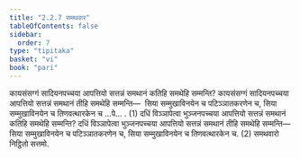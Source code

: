 ```yaml
---
title: "2.2.7 समथवार"
tableOfContents: false
sidebar:
  order: 7
type: "tipitaka"
basket: "vi"
book: "pari"
---
```



<DynamicBreadcrumb />

<Division number="255" book="pari">

<Paragraph number="1067" book="pari">
कायसंसग्गं सादियनपच्चया आपत्तियो सत्तन्नं समथानं कतिहि समथेहि सम्मन्ति? कायसंसग्गं सादियनपच्चया आपत्तियो सत्तन्नं समथानं तीहि समथेहि सम्मन्ति—  सिया सम्मुखाविनयेन च पटिञ्ञातकरणेन च, सिया सम्मुखाविनयेन च तिणवत्थारकेन च …पे… . (1)
</Paragraph>

<Paragraph number="1068" book="pari">
दधिं विञ्ञापेत्वा भुञ्जनपच्चया आपत्तियो सत्तन्नं समथानं कतिहि समथेहि सम्मन्ति? दधिं विञ्ञापेत्वा भुञ्जनपच्चया आपत्तियो सत्तन्नं समथानं तीहि समथेहि सम्मन्ति—  सिया सम्मुखाविनयेन च पटिञ्ञातकरणेन च, सिया सम्मुखाविनयेन च तिणवत्थारकेन च. (2)

</Paragraph>
</Division>

<Paragraph number="1069" type="center" book="pari">
समथवारो निट्ठितो सत्तमो.
</Paragraph>